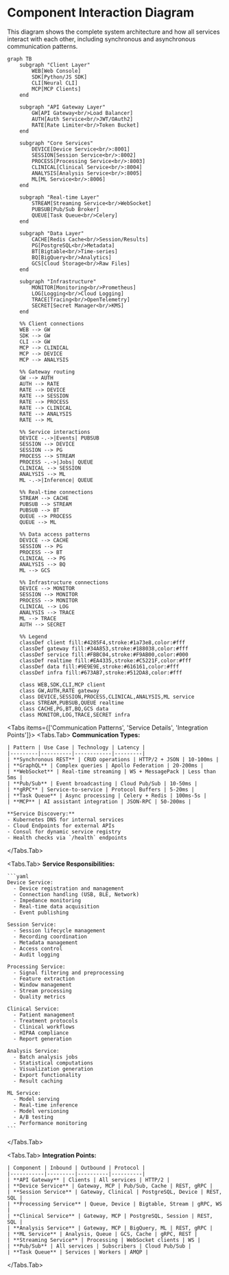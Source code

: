 
# Component Interaction Diagram

This diagram shows the complete system architecture and how all services interact with each other, including synchronous and asynchronous communication patterns.

```mermaid
graph TB
    subgraph "Client Layer"
        WEB[Web Console]
        SDK[Python/JS SDK]
        CLI[Neural CLI]
        MCP[MCP Clients]
    end

    subgraph "API Gateway Layer"
        GW[API Gateway<br/>Load Balancer]
        AUTH[Auth Service<br/>JWT/OAuth2]
        RATE[Rate Limiter<br/>Token Bucket]
    end

    subgraph "Core Services"
        DEVICE[Device Service<br/>:8001]
        SESSION[Session Service<br/>:8002]
        PROCESS[Processing Service<br/>:8003]
        CLINICAL[Clinical Service<br/>:8004]
        ANALYSIS[Analysis Service<br/>:8005]
        ML[ML Service<br/>:8006]
    end

    subgraph "Real-time Layer"
        STREAM[Streaming Service<br/>WebSocket]
        PUBSUB[Pub/Sub Broker]
        QUEUE[Task Queue<br/>Celery]
    end

    subgraph "Data Layer"
        CACHE[Redis Cache<br/>Session/Results]
        PG[PostgreSQL<br/>Metadata]
        BT[Bigtable<br/>Time-series]
        BQ[BigQuery<br/>Analytics]
        GCS[Cloud Storage<br/>Raw Files]
    end

    subgraph "Infrastructure"
        MONITOR[Monitoring<br/>Prometheus]
        LOG[Logging<br/>Cloud Logging]
        TRACE[Tracing<br/>OpenTelemetry]
        SECRET[Secret Manager<br/>KMS]
    end

    %% Client connections
    WEB --> GW
    SDK --> GW
    CLI --> GW
    MCP --> CLINICAL
    MCP --> DEVICE
    MCP --> ANALYSIS

    %% Gateway routing
    GW --> AUTH
    AUTH --> RATE
    RATE --> DEVICE
    RATE --> SESSION
    RATE --> PROCESS
    RATE --> CLINICAL
    RATE --> ANALYSIS
    RATE --> ML

    %% Service interactions
    DEVICE -.->|Events| PUBSUB
    SESSION --> DEVICE
    SESSION --> PG
    PROCESS --> STREAM
    PROCESS -.->|Jobs| QUEUE
    CLINICAL --> SESSION
    ANALYSIS --> ML
    ML -.->|Inference| QUEUE

    %% Real-time connections
    STREAM --> CACHE
    PUBSUB --> STREAM
    PUBSUB --> BT
    QUEUE --> PROCESS
    QUEUE --> ML

    %% Data access patterns
    DEVICE --> CACHE
    SESSION --> PG
    PROCESS --> BT
    CLINICAL --> PG
    ANALYSIS --> BQ
    ML --> GCS

    %% Infrastructure connections
    DEVICE --> MONITOR
    SESSION --> MONITOR
    PROCESS --> MONITOR
    CLINICAL --> LOG
    ANALYSIS --> TRACE
    ML --> TRACE
    AUTH --> SECRET

    %% Legend
    classDef client fill:#4285F4,stroke:#1a73e8,color:#fff
    classDef gateway fill:#34A853,stroke:#188038,color:#fff
    classDef service fill:#FBBC04,stroke:#F9AB00,color:#000
    classDef realtime fill:#EA4335,stroke:#C5221F,color:#fff
    classDef data fill:#9E9E9E,stroke:#616161,color:#fff
    classDef infra fill:#673AB7,stroke:#512DA8,color:#fff

    class WEB,SDK,CLI,MCP client
    class GW,AUTH,RATE gateway
    class DEVICE,SESSION,PROCESS,CLINICAL,ANALYSIS,ML service
    class STREAM,PUBSUB,QUEUE realtime
    class CACHE,PG,BT,BQ,GCS data
    class MONITOR,LOG,TRACE,SECRET infra
```

<Tabs items={['Communication Patterns', 'Service Details', 'Integration Points']}>
  <Tabs.Tab>
    **Communication Types:**

    | Pattern | Use Case | Technology | Latency |
    |---------|----------|------------|---------|
    | **Synchronous REST** | CRUD operations | HTTP/2 + JSON | 10-100ms |
    | **GraphQL** | Complex queries | Apollo Federation | 20-200ms |
    | **WebSocket** | Real-time streaming | WS + MessagePack | Less than 5ms |
    | **Pub/Sub** | Event broadcasting | Cloud Pub/Sub | 10-50ms |
    | **gRPC** | Service-to-service | Protocol Buffers | 5-20ms |
    | **Task Queue** | Async processing | Celery + Redis | 100ms-5s |
    | **MCP** | AI assistant integration | JSON-RPC | 50-200ms |

    **Service Discovery:**
    - Kubernetes DNS for internal services
    - Cloud Endpoints for external APIs
    - Consul for dynamic service registry
    - Health checks via `/health` endpoints
  </Tabs.Tab>

  <Tabs.Tab>
    **Service Responsibilities:**

    ```yaml
    Device Service:
      - Device registration and management
      - Connection handling (USB, BLE, Network)
      - Impedance monitoring
      - Real-time data acquisition
      - Event publishing

    Session Service:
      - Session lifecycle management
      - Recording coordination
      - Metadata management
      - Access control
      - Audit logging

    Processing Service:
      - Signal filtering and preprocessing
      - Feature extraction
      - Window management
      - Stream processing
      - Quality metrics

    Clinical Service:
      - Patient management
      - Treatment protocols
      - Clinical workflows
      - HIPAA compliance
      - Report generation

    Analysis Service:
      - Batch analysis jobs
      - Statistical computations
      - Visualization generation
      - Export functionality
      - Result caching

    ML Service:
      - Model serving
      - Real-time inference
      - Model versioning
      - A/B testing
      - Performance monitoring
    ```
  </Tabs.Tab>

  <Tabs.Tab>
    **Integration Points:**

    | Component | Inbound | Outbound | Protocol |
    |-----------|---------|----------|----------|
    | **API Gateway** | Clients | All services | HTTP/2 |
    | **Device Service** | Gateway, MCP | Pub/Sub, Cache | REST, gRPC |
    | **Session Service** | Gateway, Clinical | PostgreSQL, Device | REST, SQL |
    | **Processing Service** | Queue, Device | Bigtable, Stream | gRPC, WS |
    | **Clinical Service** | Gateway, MCP | PostgreSQL, Session | REST, SQL |
    | **Analysis Service** | Gateway, MCP | BigQuery, ML | REST, gRPC |
    | **ML Service** | Analysis, Queue | GCS, Cache | gRPC, REST |
    | **Streaming Service** | Processing | WebSocket clients | WS |
    | **Pub/Sub** | All services | Subscribers | Cloud Pub/Sub |
    | **Task Queue** | Services | Workers | AMQP |
  </Tabs.Tab>
</Tabs>
